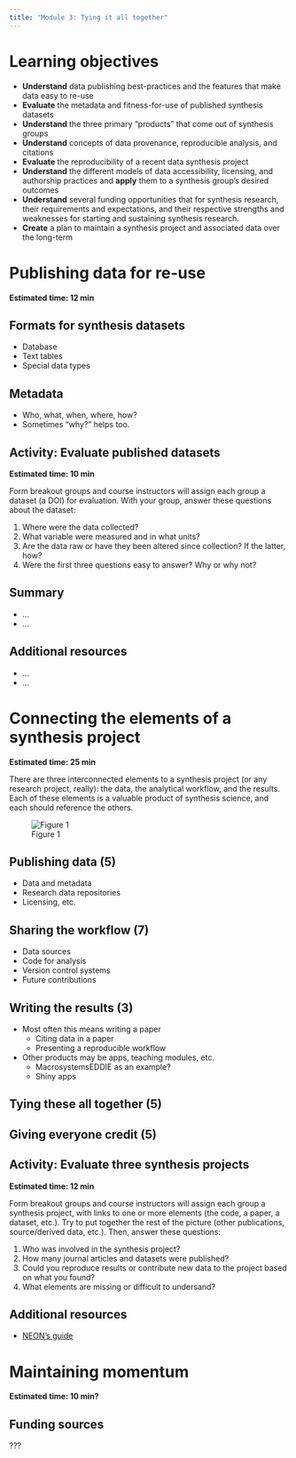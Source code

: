 ```yaml
---
title: "Module 3: Tying it all together"
---
```


# Learning objectives


- **Understand** data publishing best-practices and the features that make data easy to re-use
- **Evaluate** the metadata and fitness-for-use of published synthesis datasets
- **Understand** the three primary "products" that come out of synthesis groups
- **Understand** concepts of data provenance, reproducible analysis, and citations
- **Evaluate** the reproducibility of a recent data synthesis project
- **Understand** the different models of data accessibility, licensing, and authorship practices and **apply** them to a synthesis group’s desired outcomes
- **Understand** several funding opportunities that for synthesis research, their requirements and expectations, and their respective strengths and weaknesses for starting and sustaining synthesis research.
- **Create** a plan to maintain a synthesis project and associated data over the long-term


# Publishing data for re-use

**Estimated time: 12 min**

## Formats for synthesis datasets

* Database
* Text tables
* Special data types

## Metadata

* Who, what, when, where, how?
* Sometimes "why?" helps too.

## Activity: Evaluate published datasets

**Estimated time: 10 min**

Form breakout groups and course instructors will assign each group a dataset (a DOI) for evaluation. With your group, answer these questions about the dataset:

1. Where were the data collected?
2. What variable were measured and in what units?
3. Are the data raw or have they been altered since collection? If the latter, how?
4. Were the first three questions easy to answer? Why or why not?

## Summary

* ...
* ...

## Additional resources

* ...
* ...

# Connecting the elements of a synthesis project

**Estimated time: 25 min**

There are three interconnected elements to a synthesis project (or any research project, really): the data, 
the analytical workflow, and the results. Each of these elements is a valuable product of synthesis science,
and each should reference the others.

![Figure 1](./images/mod3_fig1_tying.png)

## Publishing data (5)

* Data and metadata
* Research data repositories
* Licensing, etc.

## Sharing the workflow (7)

* Data sources
* Code for analysis
* Version control systems
* Future contributions

## Writing the results (3)

* Most often this means writing a paper
  - Citing data in a paper
  - Presenting a reproducible workflow
* Other products may be apps, teaching modules, etc.
  - MacrosystemsEDDIE as an example?
  - Shiny apps
 
## Tying these all together (5)


## Giving everyone credit (5)

## Activity: Evaluate three synthesis projects

**Estimated time: 12 min**

Form breakout groups and course instructors will assign each group a synthesis project, with links to one or more
elements (the code, a paper, a dataset, etc.). Try to put together the rest of the picture (other publications, 
source/derived data, etc.). Then, answer these questions:

1. Who was involved in the synthesis project?
2. How many journal articles and datasets were published?
3. Could you reproduce results or contribute new data to the project based on what you found?
4. What elements are missing or difficult to undersand?

## Additional resources

* [NEON's guide](https://www.neonscience.org/data-samples/guidelines-policies/publishing-research-outputs)

# Maintaining momentum

**Estimated time: 10 min?**

## Funding sources

???
